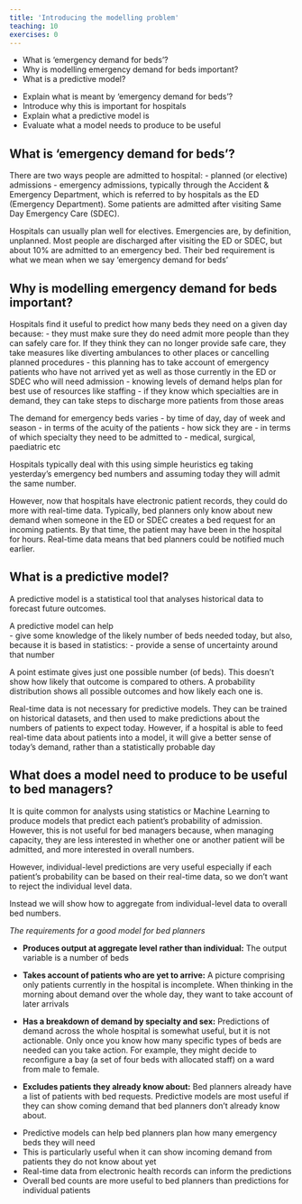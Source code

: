 ```yaml
---
title: 'Introducing the modelling problem'
teaching: 10
exercises: 0
---
```


:::::::::::::::::::::::::::::::::::::: questions 

- What is 'emergency demand for beds'?
- Why is modelling emergency demand for beds important?
- What is a predictive model? 

::::::::::::::::::::::::::::::::::::::::::::::::

::::::::::::::::::::::::::::::::::::: objectives

- Explain what is meant by 'emergency demand for beds'?
- Introduce why this is important for hospitals 
- Explain what a predictive model is 
- Evaluate what a model needs to produce to be useful 

::::::::::::::::::::::::::::::::::::::::::::::::

## What is 'emergency demand for beds'?

There are two ways people are admitted to hospital: 
- planned (or elective) admissions 
- emergency admissions, typically through the Accident & Emergency Department, which is referred to by hospitals as the ED (Emergency Department). Some patients are admitted after visiting Same Day Emergency Care (SDEC). 

Hospitals can usually plan well for electives. Emergencies are, by definition, unplanned. Most people are discharged after visiting the ED or SDEC, but about 10% are admitted to an emergency bed. Their bed requirement is what we mean when we say 'emergency demand for beds'

## Why is modelling emergency demand for beds important?

Hospitals find it useful to predict how many beds they need on a given day because:
- they must make sure they do need admit more people than they can safely care for. If they think they can no longer provide safe care, they take measures like diverting ambulances to other places or cancelling planned procedures
- this planning has to take account of emergency patients who have not arrived yet as well as those currently in the ED or SDEC who will need admission
- knowing levels of demand helps plan for best use of resources like staffing
- if they know which specialties are in demand, they can take steps to discharge more patients from those areas

The demand for emergency beds varies 
- by time of day, day of week and season
- in terms of the acuity of the patients - how sick they are
- in terms of which specialty they need to be admitted to - medical, surgical, paediatric etc

Hospitals typically deal with this using simple heuristics eg taking yesterday's emergency bed numbers and assuming today they will admit the same number.

However, now that hospitals have electronic patient records, they could do more with real-time data. Typically, bed planners only know about new demand when someone in the ED or SDEC creates a bed request for an incoming patients. By that time, the patient may have been in the hospital for hours. Real-time data means that bed planners could be notified much earlier. 

## What is a predictive model? 

A predictive model is a statistical tool that analyses historical data to forecast future outcomes.

A predictive model can help  
- give some knowledge of the likely number of beds needed today, but also, because it is based in statistics:
- provide a sense of uncertainty around that number

A point estimate gives just one possible number (of beds). This doesn't show how likely that outcome is compared to others. A probability distribution shows all possible outcomes and how likely each one is.

Real-time data is not necessary for predictive models. They can be trained on historical datasets, and then used to make predictions about the numbers of patients to expect today. However, if a hospital is able to feed real-time data about patients into a model, it will give a better sense of today's demand, rather than a statistically probable day


## What does a model need to produce to be useful to bed managers? 

It is quite common for analysts using statistics or Machine Learning to produce models that predict each patient's probability of admission. However, this is not useful for bed managers because, when managing capacity, they are less interested in whether one or another patient will be admitted, and more interested in overall numbers. 

However, individual-level predictions are very useful especially if each patient's probability can be based on their real-time data, so we don't want to reject the individual level data. 

Instead we will show how to aggregate from individual-level data to overall bed numbers. 

*The requirements for a good model for bed planners*

- **Produces output at aggregate level rather than individual:**
  The output variable is a number of beds 

- **Takes account of patients who are yet to arrive:**
  A picture comprising only patients currently in the hospital is incomplete. When thinking in the morning about demand over the whole day, they want to take account of later arrivals

- **Has a breakdown of demand by specialty and sex:**
  Predictions of demand across the whole hospital is somewhat useful, but it is not actionable. Only once you know how many specific types of beds are needed can you take action. For example, they might decide to reconfigure a bay (a set of four beds with allocated staff) on a ward from male to female. 

- **Excludes patients they already know about:**
  Bed planners already have a list of patients with bed requests. Predictive models are most useful if they can show coming demand that bed planners don't already know about.




::::::::::::::::::::::::::::::::::::: keypoints 

- Predictive models can help bed planners plan how many emergency beds they will need 
- This is particularly useful when it can show incoming demand from patients they do not know about yet
- Real-time data from electronic health records can inform the predictions
- Overall bed counts are more useful to bed planners than predictions for individual patients

::::::::::::::::::::::::::::::::::::::::::::::::

